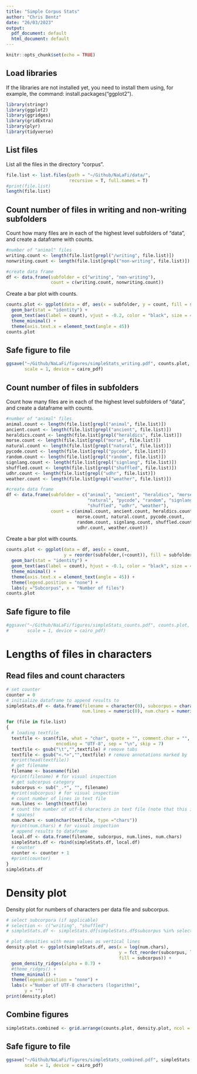 ```yaml
---
title: "Simple Corpus Stats"
author: "Chris Bentz"
date: "26/03/2023"
output:
  pdf_document: default
  html_document: default
---
```


```r
knitr::opts_chunk$set(echo = TRUE)
```

## Load libraries
If the libraries are not installed yet, you need to install them using, for example, the command: install.packages("ggplot2").
```r
library(stringr)
library(ggplot2)
library(ggridges)
library(gridExtra)
library(plyr)
library(tidyverse)
```

## List files
List all the files in the directory "corpus". 
```r
file.list <- list.files(path = "~/Github/NaLaFi/data/", 
                        recursive = T, full.names = T)
#print(file.list)
length(file.list)
```
## Count number of files in writing and non-writing subfolders
Count how many files are in each of the highest level subfolders of "data", and create a dataframe with counts.

```r
#number of "animal" files
writing.count <- length(file.list[grepl("/writing", file.list)])
nonwriting.count <- length(file.list[grepl("non-writing", file.list)])

#create data frame
df <- data.frame(subfolder = c("writing", "non-writing"),
                 count = c(writing.count, nonwriting.count))
```

Create a bar plot with counts.
```r
counts.plot <- ggplot(data = df, aes(x = subfolder, y = count, fill = subfolder)) +
  geom_bar(stat = "identity") +
  geom_text(aes(label = count), vjust = -0.2, color = "black", size = 4) +
  theme_minimal() +
  theme(axis.text.x = element_text(angle = 45))
counts.plot
```

## Safe figure to file
```r
ggsave("~/Github/NaLaFi/figures/simpleStats_writing.pdf", counts.plot, dpi = 300, 
       scale = 1, device = cairo_pdf)
```

## Count number of files in subfolders
Count how many files are in each of the highest level subfolders of "data", and create a dataframe with counts.

```r
#number of "animal" files
animal.count <- length(file.list[grepl("animal", file.list)])
ancient.count <- length(file.list[grepl("ancient", file.list)])
heraldics.count <- length(file.list[grepl("heraldics", file.list)])
morse.count <- length(file.list[grepl("morse", file.list)])
natural.count <- length(file.list[grepl("natural", file.list)])
pycode.count <- length(file.list[grepl("pycode", file.list)])
random.count <- length(file.list[grepl("random", file.list)])
signlang.count <- length(file.list[grepl("signlang", file.list)])
shuffled.count <- length(file.list[grepl("shuffled", file.list)])
udhr.count <- length(file.list[grepl("udhr", file.list)])
weather.count <- length(file.list[grepl("weather", file.list)])

#create data frame
df <- data.frame(subfolder = c("animal", "ancient", "heraldics", "morse",
                               "natural", "pycode", "random", "signlang", 
                               "shuffled", "udhr", "weather"),
                 count = c(animal.count, ancient.count, heraldics.count, 
                           morse.count, natural.count, pycode.count, 
                           random.count, signlang.count, shuffled.count, 
                           udhr.count, weather.count))
```

Create a bar plot with counts.
```r
counts.plot <- ggplot(data = df, aes(x = count, 
                      y = reorder(subfolder,(+count)), fill = subfolder)) +
  geom_bar(stat = "identity") +
  geom_text(aes(label = count), hjust = -0.1, color = "black", size = 4) +
  theme_minimal() +
  theme(axis.text.x = element_text(angle = 45)) +
  theme(legend.position = "none") +
  labs(y ="Subcorpus", x = "Number of files")
counts.plot
```

## Safe figure to file
```r
#ggsave("~/Github/NaLaFi/figures/simpleStats_counts.pdf", counts.plot, dpi = 300, 
#       scale = 1, device = cairo_pdf)
```

# Lengths of files in characters

## Read files and count characters
```r
# set counter
counter = 0
# initialize dataframe to append results to
simpleStats.df <- data.frame(filename = character(0), subcorpus = character(0), 
                             num.lines = numeric(0), num.chars = numeric(0))

for (file in file.list) 
{
  # loading textfile
  textfile <- scan(file, what = "char", quote = "", comment.char = "", 
                   encoding = "UTF-8", sep = "\n", skip = 7)
  textfile <- gsub("\t","",textfile) # remove tabs
  textfile <- gsub("<.*>","",textfile) # remove annotations marked by '<>'
  #print(head(textfile))
  # get filename
  filename <- basename(file) 
  #print(filename) # for visual inspection
  # get subcorpus category
  subcorpus <- sub("_.*", "", filename)
  #print(subcorpus) # for visual inspection
  # count number of lines in text file
  num.lines <- length(textfile)
  # count the number of utf-8 characters in text file (note that this includes white 
  # spaces)
  num.chars <- sum(nchar(textfile, type ="chars"))
  #print(num.chars) # for visual inspection
  # append results to dataframe
  local.df <- data.frame(filename, subcorpus, num.lines, num.chars)
  simpleStats.df <- rbind(simpleStats.df, local.df)
  # counter
  counter <- counter + 1
  #print(counter)
}
simpleStats.df
```

# Density plot
Density plot for numbers of characters per data file and subcorpus.
```r
# select subcorpora (if applicable)
# selection <- c("writing", "shuffled")
# simpleStats.df <- simpleStats.df[simpleStats.df$subcorpus %in% selection, ]

# plot densities with mean values as vertical lines
density.plot <- ggplot(simpleStats.df, aes(x = log(num.chars), 
                                           y = fct_reorder(subcorpus, log(num.chars), .fun = mean), 
                                           fill = subcorpus)) +
  geom_density_ridges(alpha = 0.7) +
  #theme_ridges() +
  theme_minimal() +
  theme(legend.position = "none") +
  labs(x ="Number of UTF-8 characters (logarithm)",
       y = "")
print(density.plot)
```
## Combine figures
```r
simpleStats.combined <- grid.arrange(counts.plot, density.plot, ncol = 2)
```

## Safe figure to file
```r
ggsave("~/Github/NaLaFi/figures/simpleStats_combined.pdf", simpleStats.combined, dpi = 300, 
       scale = 1, device = cairo_pdf)
```



